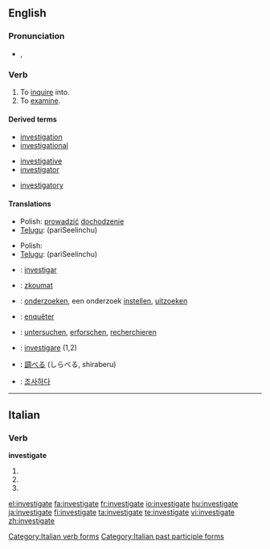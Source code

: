 ==English==

===Pronunciation===
*{{IPA|/ɪn'ves.tɪ.geɪt/}}, {{SAMPA|/In"vEs.tI.gEIt/}}

===Verb===
{{en-verb|investigat|ing}}

# To [[inquire]] into.
# To [[examine]].

====Derived terms====
{{top3}}
*[[investigation]]
*[[investigational]]
{{mid3}}
*[[investigative]]
*[[investigator]]
{{mid3}}
*[[investigatory]]
{{bottom}}

====Translations====
{{trans-top|to inquire into}}
{{trans-mid}}
* Polish: [[prowadzić]] [[dochodzenie]]
* [[Telugu]]: {{t|te|పరిశీలించు|sc=Telu}} (pariSeelinchu)
{{trans-bottom}}

{{trans-top|to examine}}
{{trans-mid}}
* Polish: {{t+|pl|badać}}
* [[Telugu]]: {{t|te|పరిశీలించు|sc=Telu}} (pariSeelinchu)
{{trans-bottom}}

{{checktrans-top}}
*{{ttbc|Catalan}}: [[investigar]]
*{{ttbc|Czech}}: [[zkoumat]]
*{{ttbc|Dutch}}: [[onderzoeken]], een onderzoek [[instellen]], [[uitzoeken]]
*{{ttbc|French}}: [[enquêter]]
*{{ttbc|German}}: [[untersuchen]], [[erforschen]], [[recherchieren]]
{{checktrans-mid}}
*{{ttbc|Italian}}: [[investigare]] (1,2)
*{{ttbc|Japanese}}: [[調べる]] (しらべる, shiraberu)
*{{ttbc|Korean}}: [[조사하다]]
{{checktrans-bottom}}

----

==Italian==

===Verb===
'''investigate'''

# {{form of|[[second-person|Second-person]] [[plural]] [[present tense]]|[[investigare#Italian|investigare]]|lang=Italian}}
# {{form of|Second-person plural [[imperative]]|investigare#Italian|investigare|lang=Italian}}
# {{form of|[[feminine|Feminine]] plural|[[investigato]]}}

[[Category:Italian verb forms]]
[[Category:Italian past participle forms]]

[[el:investigate]]
[[fa:investigate]]
[[fr:investigate]]
[[io:investigate]]
[[hu:investigate]]
[[ja:investigate]]
[[fi:investigate]]
[[ta:investigate]]
[[te:investigate]]
[[vi:investigate]]
[[zh:investigate]]